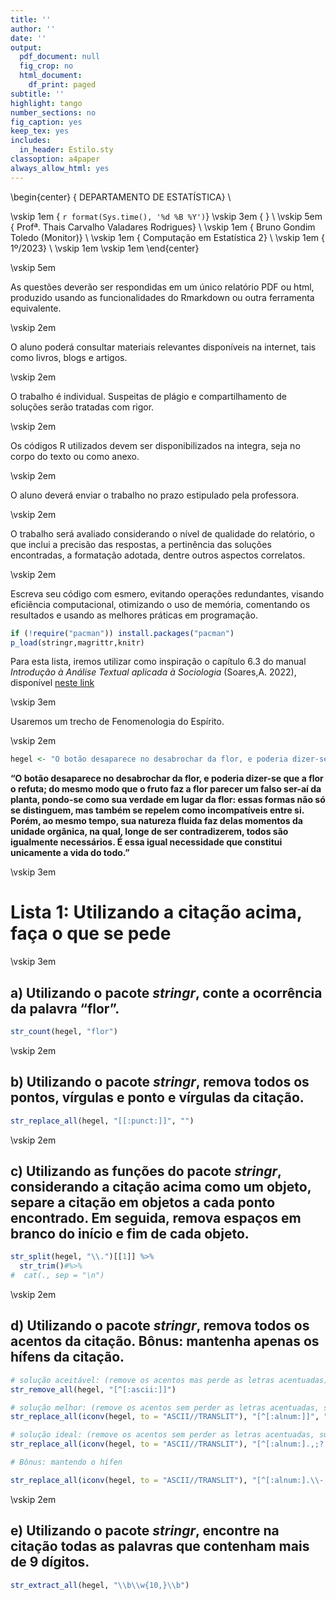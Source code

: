 ```yaml
---
title: ''
author: ''
date: ''
output:
  pdf_document: null
  fig_crop: no
  html_document:
    df_print: paged
subtitle: ''
highlight: tango
number_sections: no
fig_caption: yes
keep_tex: yes
includes:
  in_header: Estilo.sty
classoption: a4paper
always_allow_html: yes
---
```

  
  
\begin{center}
{\Large
  DEPARTAMENTO DE ESTATÍSTICA} \\
\vspace{0.5cm}
\begin{figure}[!t]
\centering
\includegraphics[width=9cm, keepaspectratio]{logo-UnB.eps}
\end{figure}
\vskip 1em
{\large
  `r format(Sys.time(), '%d %B %Y')`}
\vskip 3em
{\LARGE
  \textbf{Expressões regulares com pacote Stringr}} \\
\vskip 5em
{\Large
  Profª. Thais Carvalho Valadares Rodrigues} \\
\vskip 1em
{\Large
  Bruno Gondim Toledo (Monitor)} \\
\vskip 1em
{\Large
  Computação em Estatística 2} \\
\vskip 1em
{\Large
  1º/2023} \\
\vskip 1em
\vskip 1em
\end{center}

\vskip 5em

\textbf{Instruções}

\textbf{1)} As questões deverão ser respondidas em um único relatório PDF ou html, produzido usando as funcionalidades do Rmarkdown ou outra ferramenta equivalente.

\vskip 2em


\textbf{2)} O aluno poderá consultar materiais relevantes disponíveis na internet, tais como livros, blogs e artigos.

\vskip 2em


\textbf{3)} O trabalho é individual. Suspeitas de plágio e compartilhamento de soluções serão tratadas com rigor.

\vskip 2em

\textbf{4)} Os códigos R utilizados devem ser disponibilizados na integra, seja no corpo do texto ou como anexo.

\vskip 2em

\textbf{5)} O aluno deverá enviar o trabalho no prazo estipulado pela professora.

\vskip 2em

\textbf{6)} O trabalho será avaliado considerando o nível de qualidade do relatório, o que inclui a precisão das respostas, a pertinência das soluções encontradas, a formatação adotada, dentre outros aspectos correlatos.

\vskip 2em

\textbf{7)} Escreva seu código com esmero, evitando operações redundantes, visando eficiência computacional, otimizando o uso de memória, comentando os resultados e usando as melhores práticas em programação.

\newpage

```r

if (!require("pacman")) install.packages("pacman")
p_load(stringr,magrittr,knitr)


```

Para esta lista, iremos utilizar como inspiração o capítulo 6.3 do manual *Introdução à Análise Textual aplicada à Sociologia* (Soares,A. 2022), disponível [neste link](https://soaresalisson.github.io/analisetextual/normalização-de-texto-e-expressões-regulares.html#stringr)

\vskip 3em


Usaremos um trecho de Fenomenologia do Espírito.

\vskip 2em

```r
hegel <- "O botão desaparece no desabrochar da flor, e poderia dizer-se que a flor o refuta; do mesmo modo que o fruto faz a flor parecer um falso ser-aí da planta, pondo-se como sua verdade em lugar da flor: essas formas não só se distinguem, mas também se repelem como incompatíveis entre si. Porém, ao mesmo tempo, sua natureza fluida faz delas momentos da unidade orgânica, na qual, longe de ser contradizerem, todos são igualmente necessários. É essa igual necessidade que constitui unicamente a vida do todo."
```

**"O botão desaparece no desabrochar da flor, e poderia dizer-se que a flor o refuta; do mesmo modo que o fruto faz a flor parecer um falso ser-aí da planta, pondo-se como sua verdade em lugar da flor: essas formas não só se distinguem, mas também se repelem como incompatíveis entre si. Porém, ao mesmo tempo, sua natureza fluida faz delas momentos da unidade orgânica, na qual, longe de ser contradizerem, todos são igualmente necessários. É essa igual necessidade que constitui unicamente a vida do todo."**

\vskip 3em

# Lista 1: Utilizando a citação acima, faça o que se pede

\vskip 3em

## a) Utilizando o pacote *stringr*, conte a ocorrência da palavra "flor".

```r

str_count(hegel, "flor")

```

\vskip 2em

## b) Utilizando o pacote *stringr*, remova todos os pontos, vírgulas e ponto e vírgulas da citação.

```r

str_replace_all(hegel, "[[:punct:]]", "")

```

\vskip 2em

## c) Utilizando as funções do pacote *stringr*, considerando a citação acima como um objeto, separe a citação em objetos a cada ponto encontrado. Em seguida, remova espaços em branco do início e fim de cada objeto.

```r

str_split(hegel, "\\.")[[1]] %>%
  str_trim()#%>%
#  cat(., sep = "\n")

```

\vskip 2em

## d) Utilizando o pacote *stringr*, remova todos os acentos da citação. **Bônus:** mantenha apenas os hífens da citação.

```r

# solução aceitável: (remove os acentos mas perde as letras acentuadas)
str_remove_all(hegel, "[^[:ascii:]]")

# solução melhor: (remove os acentos sem perder as letras acentuadas, substituindo-as pela letra sem o acento, porém elimina as pontuações também)
str_replace_all(iconv(hegel, to = "ASCII//TRANSLIT"), "[^[:alnum:]]", " ")

# solução ideal: (remove os acentos sem perder as letras acentuadas, substituindo-as pela letra sem o acento; e sem perder a pontuação)
str_replace_all(iconv(hegel, to = "ASCII//TRANSLIT"), "[^[:alnum:].,;?! ]", "")

# Bônus: mantendo o hífen

str_replace_all(iconv(hegel, to = "ASCII//TRANSLIT"), "[^[:alnum:].\\-,;?! ]", "")


```

\vskip 2em

## e) Utilizando o pacote *stringr*, encontre na citação todas as palavras que contenham mais de 9 dígitos.

```r

str_extract_all(hegel, "\\b\\w{10,}\\b")

```

\newpage
